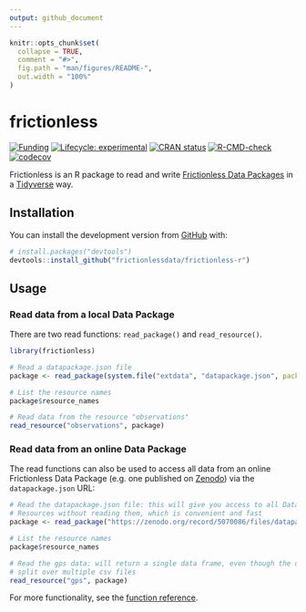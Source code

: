 ```yaml
---
output: github_document
---
```


<!-- README.md is generated from README.Rmd. Please edit that file -->

```r
knitr::opts_chunk$set(
  collapse = TRUE,
  comment = "#>",
  fig.path = "man/figures/README-",
  out.width = "100%"
)
```

# frictionless

<!-- badges: start -->
[![Funding](https://img.shields.io/static/v1?label=powered+by&message=lifewatch.be&labelColor=1a4e8a&color=f15922)](http://lifewatch.be)
[![Lifecycle: experimental](https://img.shields.io/badge/lifecycle-experimental-orange.svg)](https://lifecycle.r-lib.org/articles/stages.html#experimental)
[![CRAN status](https://www.r-pkg.org/badges/version/frictionless)](https://CRAN.R-project.org/package=frictionless)
[![R-CMD-check](https://github.com/frictionlessdata/frictionless-r/workflows/R-CMD-check/badge.svg)](https://github.com/frictionlessdata/frictionless-r/actions)
[![codecov](https://codecov.io/gh/frictionlessdata/frictionless-r/branch/main/graph/badge.svg?token=bKtiHW21K0)](https://codecov.io/gh/frictionlessdata/frictionless-r)
<!-- badges: end -->

Frictionless is an R package to read and write [Frictionless Data Packages](https://specs.frictionlessdata.io/data-package/) in a [Tidyverse](https://www.tidyverse.org/) way.

## Installation

You can install the development version from [GitHub](https://github.com/) with:

``` r
# install.packages("devtools")
devtools::install_github("frictionlessdata/frictionless-r")
```

## Usage

### Read data from a local Data Package

There are two read functions: `read_package()` and `read_resource()`.

```r
library(frictionless)

# Read a datapackage.json file
package <- read_package(system.file("extdata", "datapackage.json", package = "frictionless"))

# List the resource names
package$resource_names

# Read data from the resource "observations"
read_resource("observations", package)
```

### Read data from an online Data Package

The read functions can also be used to access all data from an online Frictionless Data Package (e.g. one published on [Zenodo](https://doi.org/10.5281/zenodo.5070086)) via the `datapackage.json` URL:

```r
# Read the datapackage.json file: this will give you access to all Data 
# Resources without reading them, which is convenient and fast
package <- read_package("https://zenodo.org/record/5070086/files/datapackage.json")

# List the resource names
package$resource_names

# Read the gps data: will return a single data frame, even though the data are 
# split over multiple csv files
read_resource("gps", package)
```

For more functionality, see the [function reference](https://frictionlessdata.github.io/frictionless-r/reference/index.html).
